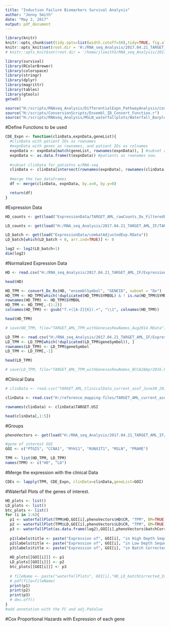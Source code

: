 ```yaml
---
title: "Induction Failure Biomarkers Survival Analysis"
author: "Jenny Smith"
date: "May 2, 2017"
output: pdf_document
---
```


```r
library(knitr)
knitr::opts_chunk$set(tidy.opts=list(width.cutoff=50),tidy=TRUE, fig.align='center')
knitr::opts_knit$set(root.dir = 'H:/RNA_seq_Analysis/2017.04.21_TARGET_AML_IF/')
# knitr::opts_knit$set(root.dir = '/home/jlsmith3/RNA_seq_Analysis/2017.04.21_TARGET_AML_IF/')
```


```r
library(survival)
library(RColorBrewer)
library(colorspace)
library(stringr)
library(dplyr)
library(magrittr)
library(tables)
library(gtools)
getwd()
```


```r
source("H:/scripts/RNAseq_Analysis/DifferentialExpn_PathwayAnalysis/coxph_Function.r")
source("H:/scripts/ConversionScripts/Ensembl_ID_Convert_Function.r")
source("H:/scripts/RNAseq_Analysis/MSLN_waterfallplots/Waterfall_Barplot_Function_2017.05.22.r")
```


#Define Functions to be used

```r
CDE_Expn <- function(clinData,expnData,geneList){
  #clinData with patient IDs as rownames
  #expnData with genes as rownames, and patient IDs as colnames
  expnData <- expnData[match(geneList, rownames(expnData)), ] #subset and order
  expnData <- as.data.frame(t(expnData)) #patients as rownames now. 
  
  #subset clinData for patietns w/RNA-seq 
  clinData <- clinData[intersect(rownames(expnData), rownames(clinData)),] 
  
  #merge the two dataframes
  df <- merge(clinData, expnData, by.x=0, by.y=0)

  return(df)
}

```


#Expression Data
```r
HD_counts <- get(load("ExpressionData/TARGET_AML_rawCounts_Dx_FilteredLowCounts_withGeneSymbol_Aug2014.RData"))

LD_counts <- get(load("H:/RNA_seq_Analysis/2017.04.21_TARGET_AML_IF/TARGET_AML_FractionalCounts_genesAsRownames_BCCA28Apr2016.RData"))

LD_batch <- get(load("ExpressionData/combatAdjustedExp.RData"))
LD_batch[which(LD_batch < 0, arr.ind=TRUE)] <- 0
```

```r
log2 <- log2(LD_batch+1)
dim(log2)
```

#Normalized Expression Data

```r
HD <- read.csv("H:/RNA_seq_Analysis/2017.04.21_TARGET_AML_IF/ExpressionData/TARGET_AML_TPM_withGeneSymbol_Aug2014.csv")

head(HD)
```


```r
HD_TPM <- convert_Dx_Rx(HD, "ensemblSymbol", "GENEID", subset = "Dx")
HD_TPM <- HD_TPM[which(!duplicated(HD_TPM$SYMBOL) & ! is.na(HD_TPM$SYMBOL)), ]
rownames(HD_TPM) <- HD_TPM$SYMBOL
HD_TPM <- HD_TPM[,-(1:2)]
colnames(HD_TPM) <- gsub("T.+([A-Z]{6}).+", "\\1", colnames(HD_TPM))

head(HD_TPM)
```

```r
# save(HD_TPM, file="TARGET_AML_TPM_withGenesasRowNames_Aug2014.RData")
```


```r
LD_TPM <- read.csv("H:/RNA_seq_Analysis/2017.04.21_TARGET_AML_IF/ExpressionData/TARGET_AML_TPM_BCCA28Apr2016.csv")
LD_TPM <- LD_TPM[which(!duplicated(LD_TPM$geneSymbol)), ]
rownames(LD_TPM) <- LD_TPM$geneSymbol
LD_TPM <- LD_TPM[,-1]

head(LD_TPM)
```

```r
# save(LD_TPM, file="TARGET_AML_TPM_withGenesasRowNames_BCCA28Apr2016.RData")
```


#Clinical Data

```r
# clinData <- read.csv("TARGET_AML_ClinicalData_current_asof_June30_2016_Progression_Free_Survival_Updated.csv", stringsAsFactors = FALSE) #missing a bunch of the patients?? 

clinData <- read.csv("H:/reference_mapping-files/TARGET_AML_current_asof_june30_2016_FINAL.csv", stringsAsFactors = FALSE)

rownames(clinData) <- clinData$TARGET.USI

head(clinData[,1:5])
```


#Groups 

```r
phenoVectors <- get(load("H:/RNA_seq_Analysis/2017.04.21_TARGET_AML_IF/PatientGroups_HD_LD_batchCorrected.RData"))
```

```r
#gene of interest GOI
GOI <- c("PTGIS", "CCNA1", "MYH11", "RUNX1T1", "MSLN", "PRAME")
```

```r
TPM <- list(HD_TPM, LD_TPM)
names(TPM) <- c("HD", "LD")
```

#Merge the expression with the clinical Data
```r
CDEs <- lapply(TPM, CDE_Expn, clinData=clinData,geneList=GOI)
```


#Waterfall Plots of the genes of interest. 

```r
HD_plots <- list()
LD_plots <- list()
btc_plots <- list()
for (i in 1:6){
  p1 <- waterfallPlot(TPM$HD,GOI[i],phenoVectors$HD$CR, "TPM", BM=TRUE)
  p2 <- waterfallPlot(TPM$LD,GOI[i],phenoVectors$LD$CR, "TPM", BM=TRUE)
  p3 <- waterfallPlot(as.data.frame(log2),GOI[i],phenoVectors$batchCorrected$CR, "log2ReadCounts",BM=TRUE)
  
  p1$labels$title <- paste("Expression of", GOI[i], "in High Depth Sequencing", sep=" ")
  p2$labels$title <- paste("Expression of", GOI[i], "in Low Depth Sequencing", sep=" ")
  p3$labels$title <- paste("Expression of", GOI[i], "in Batch Corrected Sequencing", sep=" ")
  
  HD_plots[[GOI[i]]] <- p1
  LD_plots[[GOI[i]]] <- p2
  btc_plots[[GOI[i]]] <- p3
  
  # fileName <- paste("waterFallPlots", GOI[i],"HD_LD_batchCorrected_ImmunoTargets.pdf", sep="_")
  # pdf(file=fileName)
  print(p1)
  print(p2)
  print(p3)
  # dev.off()
}
#add annotation with the FC and adj.PaValue 
```


#Cox Proportional Hazards with Expression of each gene
```r

```




